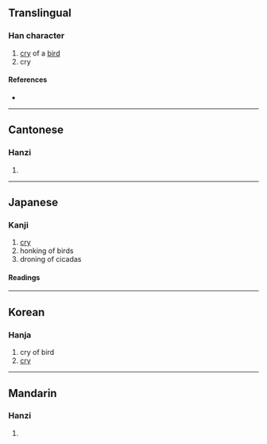 {{character info/new}}
==Translingual==

===Han character===
{{Han char|rn=30|rad=口|as=08|sn=11|four=63034|canj=RHSK,RISK,XRHSK|ids=⿰口戾}}

# [[cry]] of a [[bird]]
# cry

====References====
* {{Han ref|kx=0193.240|dkj=03767|dj=0414.030|hdz=10646.100|uh=5533|ud=21811|bh=B0E6|bd=45286}}

----

==Cantonese==

===Hanzi===
{{yue-hanzi|jyut=leoi6|y=leui6}}

# {{rfdef|yue|sort=口08}}

----

==Japanese==

===Kanji===
{{ja-kanji|grade=|rs=口08}}

# [[cry]]
# honking of birds
# droning of cicadas

====Readings====
{{ja-readings
|goon=らい
|kanon=れい
|kun=な-く}}

----

==Korean==

===Hanja===
{{ko-hanja|hangeul=려|rv=ryeo|mr=ryŏ}}

# cry of bird
# [[cry]]

----

==Mandarin==

===Hanzi===
{{cmn-hanzi|pin=[[lì]] ([[li4]])|wg=li<sup>4</sup>}}

# {{rfdef|cmn|sort=口08}}